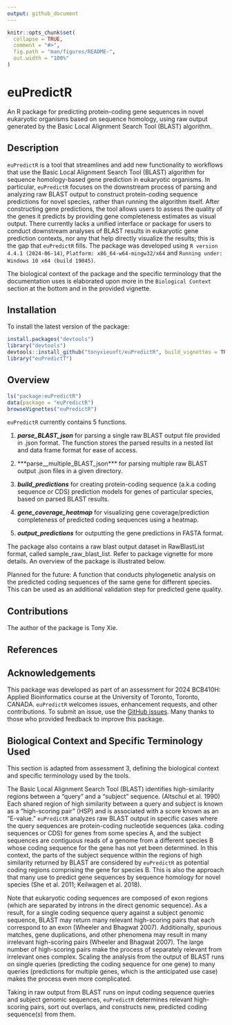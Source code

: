 ```yaml
---
output: github_document
---
```


<!-- README.md is generated from README.Rmd. Please edit that file -->

```r
knitr::opts_chunk$set(
  collapse = TRUE,
  comment = "#>",
  fig.path = "man/figures/README-",
  out.width = "100%"
)
```

# euPredictR

An R package for predicting protein-coding gene sequences in novel eukaryotic organisms based on sequence homology, using raw output generated by the Basic Local Alignment Search Tool (BLAST) algorithm.

<!-- badges: start -->
<!-- badges: end -->

## Description

`euPredictR` is a tool that streamlines and add new functionality to workflows 
that use the Basic Local Alignment Search Tool (BLAST) algorithm for sequence 
homology-based gene prediction in eukaryotic organisms. In particular, 
`euPredictR` focuses on the downstream process of parsing and analyzing raw 
BLAST output to construct protein-coding sequence predictions for novel species,
rather than running the algorithm itself. After constructing gene predictions, 
the tool allows users to assess the quality of the genes it predicts by 
providing gene completeness estimates as visual output. There currently lacks a 
unified interface or package for users to conduct downstream analyses of BLAST results in eukaryotic gene prediction contexts, nor any that help directly visualize the results; this is 
the gap that `euPredictR` fills. The package was developed using `R version 4.4.1 (2024-06-14)`, 
`Platform: x86_64-w64-mingw32/x64` and `Running under: Windows 10 x64 (build 19045)`.

The biological context of the package and the specific terminology that the 
documentation uses is elaborated upon more in the `Biological Context` 
section at the bottom and in the provided vignette.

## Installation

To install the latest version of the package:

``` r
install.packages("devtools")
library("devtools")
devtools::install_github("tonyxieuoft/euPredictR", build_vignettes = TRUE)
library("euPredictT")
```

## Overview

``` r
ls("package:euPredictR")
data(package = "euPredictR") 
browseVignettes("euPredictR")
```

`euPredictR` currently contains 5 functions.

1.   ***parse_BLAST_json*** for parsing a single raw BLAST output file provided 
in .json format. The function stores the parsed results in a nested list and 
data frame format for ease of access.

2.   ***parse__multiple_BLAST_json*** for parsing multiple raw BLAST output 
.json files in a given directory.

3.   ***build_predictions*** for creating protein-coding sequence (a.k.a coding 
sequence or CDS) prediction models for genes of particular species, based on 
parsed BLAST results. 

4.   ***gene_coverage_heatmap*** for visualizing gene coverage/prediction 
completeness of predicted coding sequences using a heatmap. 

5.   ***output_predictions*** for outputting the gene predictions in FASTA 
format.

The package also contains a raw blast output dataset in RawBlastList format, 
called sample_raw_blast_list. Refer to package vignette for more details. An 
overview of the package is illustrated below. 


Planned for the future: A function that conducts phylogenetic analysis on the 
predicted coding sequences of the same gene for different species. This can be 
used as an additional validation step for predicted gene quality.

## Contributions

The author of the package is Tony Xie. 

## References

## Acknowledgements

This package was developed as part of an assessment for 2024 BCB410H: Applied Bioinformatics course at the University of Toronto, Toronto, CANADA. `euPredictR` welcomes issues, enhancement requests, and other contributions. To submit an issue, use the [GitHub issues](https://github.com/tonyxieuoft/euPredictR/issues). Many thanks to those who provided feedback to improve this package.

## Biological Context and Specific Terminology Used

This section is adapted from assessment 3, defining the biological context and 
specific terminology used by the tools.  

The Basic Local Alignment Search Tool (BLAST) identifies high-similarity regions between a
“query” and a “subject” sequence. (Altschul et al. 1990) Each shared region of high similarity
between a query and subject is known as a “high-scoring pair” (HSP) and is associated with a
score known as an “E-value.” `euPredictR` analyzes raw BLAST output in specific cases where the
query sequences are protein-coding nucleotide sequences (aka. coding sequences or CDS) for
genes from some species A, and the subject sequences are contiguous reads of a genome from
a different species B whose coding sequence for the gene has not yet been determined. In this
context, the parts of the subject sequence within the regions of high similarity returned by
BLAST are considered by `euPredictR` as potential coding regions comprising the gene for
species B. This is also the approach that many use to predict gene sequences by sequence
homology for novel species (She et al. 2011; Keilwagen et al. 2018).

Note that eukaryotic coding sequences are composed of exon regions (which are separated by
introns in the direct genomic sequence). As a result, for a single coding sequence query against
a subject genomic sequence, BLAST may return many relevant high-scoring pairs that each
correspond to an exon (Wheeler and Bhagwat 2007). Additionally, spurious matches, gene
duplications, and other phenomena may result in many irrelevant high-scoring pairs (Wheeler
and Bhagwat 2007). The large number of high-scoring pairs make the process of separately
relevant from irrelevant ones complex. Scaling the analysis from the output of BLAST runs on
single queries (predicting the coding sequence for one gene) to many queries (predictions for
multiple genes, which is the anticipated use case) makes the process even more complicated.

Taking in raw output from BLAST runs on input coding sequence queries and subject genomic
sequences, `euPredictR` determines relevant high-scoring pairs, sort out overlaps, and constructs new, predicted coding sequence(s) from them.


